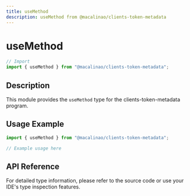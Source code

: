 ```yaml
---
title: useMethod
description: useMethod from @macalinao/clients-token-metadata
---
```


# useMethod

```typescript
// Import
import { useMethod } from "@macalinao/clients-token-metadata";
```

## Description

This module provides the `useMethod` type for the clients-token-metadata program.

## Usage Example

```typescript
import { useMethod } from "@macalinao/clients-token-metadata";

// Example usage here
```

## API Reference

For detailed type information, please refer to the source code or use your IDE's type inspection features.
